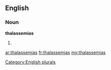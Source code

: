 ==English==

===Noun===
'''thalassemias'''

# {{plural of|[[thalassemia]]}}

[[Category:English plurals]]

[[ar:thalassemias]]
[[fr:thalassemias]]
[[my:thalassemias]]